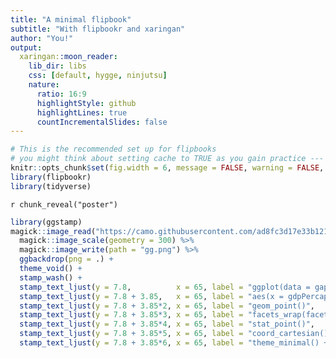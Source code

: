 ```yaml
---
title: "A minimal flipbook"
subtitle: "With flipbookr and xaringan"
author: "You!"
output:
  xaringan::moon_reader:
    lib_dir: libs
    css: [default, hygge, ninjutsu]
    nature:
      ratio: 16:9
      highlightStyle: github
      highlightLines: true
      countIncrementalSlides: false
---
```



```r
# This is the recommended set up for flipbooks
# you might think about setting cache to TRUE as you gain practice --- building flipbooks from scratch can be time consuming
knitr::opts_chunk$set(fig.width = 6, message = FALSE, warning = FALSE, comment = "", cache = F)
library(flipbookr)
library(tidyverse)
```

`r chunk_reveal("poster")`

```r
library(ggstamp)
magick::image_read("https://camo.githubusercontent.com/ad8fc3d17e33b12134cc263d898b9ec300ac6c2baf1ba2116073740c1b1f8416/68747470733a2f2f6d69726f2e6d656469756d2e636f6d2f6d61782f313833382f312a4d4d5a75596765435f596a584e433172344434736f672e706e67") %>% 
  magick::image_scale(geometry = 300) %>% 
  magick::image_write(path = "gg.png") %>% 
  ggbackdrop(png = .) +
  theme_void() +
  stamp_wash() + 
  stamp_text_ljust(y = 7.8,          x = 65, label = "ggplot(data = gapminder)",         angle = 11, size = 4) + 
  stamp_text_ljust(y = 7.8 + 3.85,   x = 65, label = "aes(x = gdpPercap, y = lifeExp, size = population)",          angle = 11, size = 4) + 
  stamp_text_ljust(y = 7.8 + 3.85*2, x = 65, label = "geom_point()",   angle = 11, size = 4) + 
  stamp_text_ljust(y = 7.8 + 3.85*3, x = 65, label = "facets_wrap(facets = vars(continent))",  angle = 11, size = 4) + 
  stamp_text_ljust(y = 7.8 + 3.85*4, x = 65, label = "stat_point()",   angle = 11, size = 4) + 
  stamp_text_ljust(y = 7.8 + 3.85*5, x = 65, label = "coord_cartesian()",  angle = 11, size = 4) + 
  stamp_text_ljust(y = 7.8 + 3.85*6, x = 65, label = "theme_minimal() + annotate(geom = 'text', ... )", angle = 11, size = 4)
```

